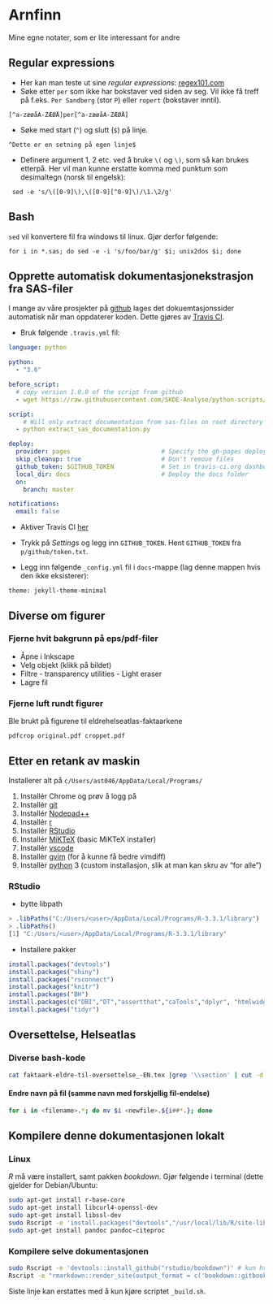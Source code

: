 ﻿# Arnfinn

Mine egne notater, som er lite interessant for andre

## Regular expressions

- Her kan man teste ut sine *regular expressions*: [regex101.com](https://regex101.com/)
- Søke etter `per` som ikke har bokstaver ved siden av seg. Vil ikke få treff på f.eks. `Per Sandberg` (stor `P`) eller `ropert` (bokstaver inntil).

```
[^a-zæøåA-ZÆØÅ]per[^a-zæøåA-ZÆØÅ]
```

- Søke med start (`^`) og slutt (`$`) på linje.

```
^Dette er en setning på egen linje$
```

- Definere argument 1, 2 etc. ved å bruke `\(` og `\)`, som så kan brukes etterpå. Her vil man kunne erstatte komma med punktum som desimaltegn (norsk til engelsk):

```
 sed -e 's/\([0-9]\),\([0-9][^0-9]\)/\1.\2/g'
```

## Bash

`sed` vil konvertere fil fra windows til linux. Gjør derfor følgende:

```
for i in *.sas; do sed -e -i 's/foo/bar/g' $i; unix2dos $i; done
```

## Opprette automatisk dokumentasjonekstrasjon fra SAS-filer

I mange av våre prosjekter på [github](https://github.com/SKDE-Analyse) lages det dokuemtasjonssider automatisk når man oppdaterer koden. Dette gjøres av [Travis CI](https://travis-ci.org/SKDE-Analyse).

- Bruk følgende `.travis.yml` fil:

```yml
language: python

python:
  - "3.6"

before_script:
  # copy version 1.0.0 of the script from github
  - wget https://raw.githubusercontent.com/SKDE-Analyse/python-scripts/v1.0.0/skde/extract_sas_documentation.py

script:
    # Will only extract documentation from sas-files on root directory of project
  - python extract_sas_documentation.py

deploy:
  provider: pages                         # Specify the gh-pages deployment method
  skip_cleanup: true                      # Don't remove files
  github_token: $GITHUB_TOKEN             # Set in travis-ci.org dashboard
  local_dir: docs                         # Deploy the docs folder
  on:
    branch: master

notifications:
  email: false
```

- Aktiver Travis CI [her](https://travis-ci.org/profile/SKDE-Analyse)

- Trykk på *Settings* og legg inn `GITHUB_TOKEN`. Hent `GITHUB_TOKEN` fra `p/github/token.txt`.

- Legg inn følgende `_config.yml` fil i `docs`-mappe (lag denne mappen hvis den ikke eksisterer):

```
theme: jekyll-theme-minimal
```

## Diverse om figurer

### Fjerne hvit bakgrunn på eps/pdf-filer

- Åpne i Inkscape
- Velg objekt (klikk på bildet)
- Filtre - transparency utilities - Light eraser
- Lagre fil

### Fjerne luft rundt figurer

Ble brukt på figurene til eldrehelseatlas-faktaarkene

`pdfcrop original.pdf croppet.pdf`

## Etter en retank av maskin

Installerer alt på `c/Users/ast046/AppData/Local/Programs/`

1. Installér Chrome og prøv å logg på
2. Installér [git](https://git-scm.com/download/win)
3. Installér [Nodepad++](https://notepad-plus-plus.org/download)
4. Installér [r](https://cran.r-project.org/bin/windows/base/)
5. Installér [RStudio](https://www.rstudio.com/products/rstudio/download/)
6. Installér [MiKTeX](https://miktex.org/download) (basic MiKTeX installer)
7. Installér [vscode](https://code.visualstudio.com/download)
8. Installèr [gvim](http://mirror.netinch.com/pub/vim/pc/) (for å kunne få bedre vimdiff)
9. Installèr [python](https://www.python.org/downloads/) 3 (custom installasjon, slik at man kan skru av "for alle")

### RStudio

- bytte libpath

```r
> .libPaths("C:/Users/<user>/AppData/Local/Programs/R-3.3.1/library")
> .libPaths()
[1] "C:/Users/<user>/AppData/Local/Programs/R-3.3.1/library"
```

- Installere pakker

```r
install.packages("devtools")
install.packages("shiny")
install.packages("rsconnect")
install.packages("knitr")
install.packages("BH")
install.packages(c("DBI","DT","assertthat","caTools","dplyr", "htmlwidgets", "lazyeval","rmarkdown","tibble"))
install.packages("tidyr")
```

## Oversettelse, Helseatlas




### Diverse bash-kode

```bash
cat faktaark-eldre-til-oversettelse_-EN.tex |grep '\\section' | cut -d '{' -f 3 | sed 's/..............$//' > ../../list_factsheets_elderly.txt
```

#### Endre navn på fil (samme navn med forskjellig fil-endelse)

```bash
for i in <filename>.*; do mv $i <newfile>.${i##*.}; done
```



## Kompilere denne dokumentasjonen lokalt


### Linux

*R* må være installert, samt pakken *bookdown*. Gjør følgende i terminal (dette gjelder for Debian/Ubuntu:

```bash
sudo apt-get install r-base-core 
sudo apt-get install libcurl4-openssl-dev
sudo apt-get install libssl-dev
sudo Rscript -e 'install.packages("devtools","/usr/local/lib/R/site-library","http://cran.r-project.org")'
sudo apt-get install pandoc pandoc-citeproc
```

### Kompilere selve dokumentasjonen

```bash
sudo Rscript -e 'devtools::install_github("rstudio/bookdown")' # kun hvis pakken ikke er installert enda
Rscript -e "rmarkdown::render_site(output_format = c('bookdown::gitbook', 'bookdown::pdf_book', 'bookdown::epub_book'), encoding = 'UTF-8')"
```

Siste linje kan erstattes med å kun kjøre scriptet `_build.sh`.
